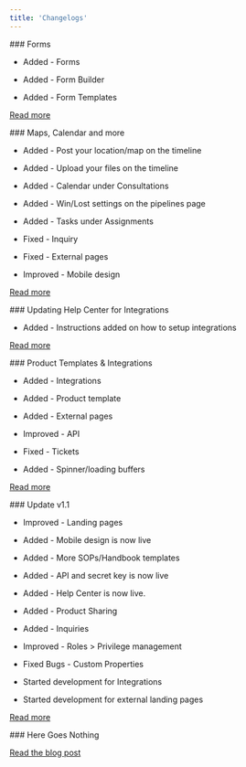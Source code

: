 ```yaml
---
title: 'Changelogs'
---
```


<Update label="05/20/2024" description="version 1.3">
  ### Forms

  * Added - Forms

  * Added - Form Builder

  * Added - Form Templates

  [Read more](https://hierarch.io/blog/update-v1-4-forms/)
</Update>

<Update label="04/14/2024" description="version 1.3">
  ### Maps, Calendar and more

  * Added - Post your location/map on the timeline

  * Added - Upload your files on the timeline

  * Added - Calendar under Consultations

  * Added - Win/Lost settings on the pipelines page

  * Added - Tasks under Assignments

  * Fixed - Inquiry

  * Fixed - External pages

  * Improved - Mobile design

  [Read more](https://hierarch.io/blog/update-v1-3-maps-calendar-and-more/)
</Update>

<Update label="03/26/2024" description="version 1.2.1">
  ### Updating Help Center for Integrations

  * Added - Instructions added on how to setup integrations

  [Read more](https://hierarch.io/blog/update-1-2-1-updating-help-center-for-integrations/)
</Update>

<Update label="03/23/2024" description="version 1.2">
  ### Product Templates & Integrations

  * Added - Integrations

  * Added - Product template

  * Added - External pages

  * Improved - API

  * Fixed - Tickets

  * Added  - Spinner/loading buffers

  [Read more](https://hierarch.io/blog/update-v1-2-product-templates-integrations/)
</Update>

<Update label="02/02/2024" description="version 1.1">
  ### Update v1.1

  * Improved - Landing pages

  * Added - Mobile design is now live

  * Added - More SOPs/Handbook templates

  * Added - API and secret key is now live

  * Added - Help Center is now live.

  * Added - Product Sharing

  * Added - Inquiries

  * Improved - Roles > Privilege management

  * Fixed Bugs - Custom Properties

  * Started development for Integrations

  * Started development for external landing pages

  [Read more](https://hierarch.io/blog/update-v1-1-20240203/)
</Update>

<Update label="11/29/2023" description="version 1.0">
  ### Here Goes Nothing

  [Read the blog post](https://hierarch.io/blog/here-goes-nothing/)
</Update>